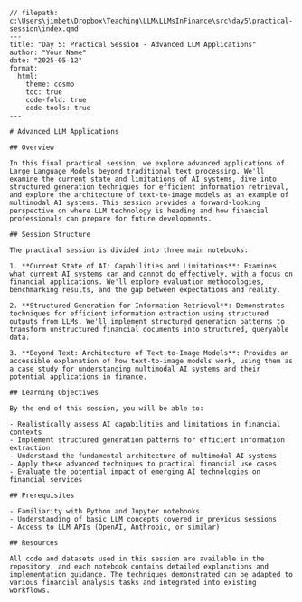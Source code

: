 ```quarto
// filepath: c:\Users\jimbet\Dropbox\Teaching\LLM\LLMsInFinance\src\day5\practical-session\index.qmd
---
title: "Day 5: Practical Session - Advanced LLM Applications"
author: "Your Name"
date: "2025-05-12"
format:
  html:
    theme: cosmo
    toc: true
    code-fold: true
    code-tools: true
---

# Advanced LLM Applications

## Overview

In this final practical session, we explore advanced applications of Large Language Models beyond traditional text processing. We'll examine the current state and limitations of AI systems, dive into structured generation techniques for efficient information retrieval, and explore the architecture of text-to-image models as an example of multimodal AI systems. This session provides a forward-looking perspective on where LLM technology is heading and how financial professionals can prepare for future developments.

## Session Structure

The practical session is divided into three main notebooks:

1. **Current State of AI: Capabilities and Limitations**: Examines what current AI systems can and cannot do effectively, with a focus on financial applications. We'll explore evaluation methodologies, benchmarking results, and the gap between expectations and reality.

2. **Structured Generation for Information Retrieval**: Demonstrates techniques for efficient information extraction using structured outputs from LLMs. We'll implement structured generation patterns to transform unstructured financial documents into structured, queryable data.

3. **Beyond Text: Architecture of Text-to-Image Models**: Provides an accessible explanation of how text-to-image models work, using them as a case study for understanding multimodal AI systems and their potential applications in finance.

## Learning Objectives

By the end of this session, you will be able to:

- Realistically assess AI capabilities and limitations in financial contexts
- Implement structured generation patterns for efficient information extraction
- Understand the fundamental architecture of multimodal AI systems
- Apply these advanced techniques to practical financial use cases
- Evaluate the potential impact of emerging AI technologies on financial services

## Prerequisites

- Familiarity with Python and Jupyter notebooks
- Understanding of basic LLM concepts covered in previous sessions
- Access to LLM APIs (OpenAI, Anthropic, or similar)

## Resources

All code and datasets used in this session are available in the repository, and each notebook contains detailed explanations and implementation guidance. The techniques demonstrated can be adapted to various financial analysis tasks and integrated into existing workflows.
```

